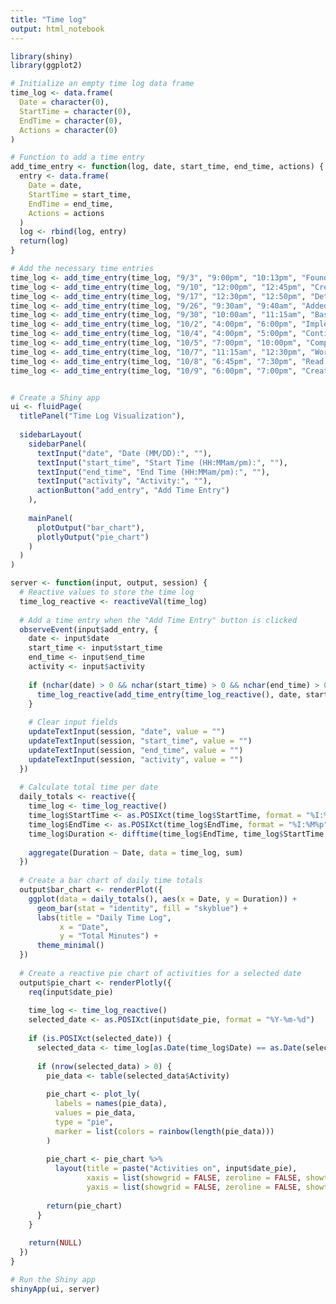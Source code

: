 ```yaml
---
title: "Time log"
output: html_notebook
---
```


```r

library(shiny)
library(ggplot2)

# Initialize an empty time log data frame
time_log <- data.frame(
  Date = character(0),
  StartTime = character(0),
  EndTime = character(0),
  Actions = character(0)
)

# Function to add a time entry
add_time_entry <- function(log, date, start_time, end_time, actions) {
  entry <- data.frame(
    Date = date,
    StartTime = start_time,
    EndTime = end_time,
    Actions = actions
  )
  log <- rbind(log, entry)
  return(log)
}

# Add the necessary time entries
time_log <- add_time_entry(time_log, "9/3", "9:00pm", "10:13pm", "Found data and answered questions related to data")
time_log <- add_time_entry(time_log, "9/10", "12:00pm", "12:45pm", "Created outline for project")
time_log <- add_time_entry(time_log, "9/17", "12:30pm", "12:50pm", "Determined potential visualizations, created time log, brainstormed desired outcomes")
time_log <- add_time_entry(time_log, "9/26", "9:30am", "9:40am", "Added time log and outline to GitHub")
time_log <- add_time_entry(time_log, "9/30", "10:00am", "11:15am", "Based on previous outline, added specific details needed in order to start making visualizations")
time_log <- add_time_entry(time_log, "10/2", "4:00pm", "6:00pm", "Implementing first three visualizations")
time_log <- add_time_entry(time_log, "10/4", "4:00pm", "5:00pm", "Continue to work on visualizations according to outline")
time_log <- add_time_entry(time_log, "10/5", "7:00pm", "10:00pm", "Completed visualizations (including time log)")
time_log <- add_time_entry(time_log, "10/7", "11:15am", "12:30pm", "Work on video prompt and recording")
time_log <- add_time_entry(time_log, "10/8", "6:45pm", "7:30pm", "Read through code for minor improvements and style")
time_log <- add_time_entry(time_log, "10/9", "6:00pm", "7:00pm", "Create presentation and notes")


# Create a Shiny app
ui <- fluidPage(
  titlePanel("Time Log Visualization"),
  
  sidebarLayout(
    sidebarPanel(
      textInput("date", "Date (MM/DD):", ""),
      textInput("start_time", "Start Time (HH:MMam/pm):", ""),
      textInput("end_time", "End Time (HH:MMam/pm):", ""),
      textInput("activity", "Activity:", ""),
      actionButton("add_entry", "Add Time Entry")
    ),
    
    mainPanel(
      plotOutput("bar_chart"),
      plotlyOutput("pie_chart")
    )
  )
)

server <- function(input, output, session) {
  # Reactive values to store the time log
  time_log_reactive <- reactiveVal(time_log)
  
  # Add a time entry when the "Add Time Entry" button is clicked
  observeEvent(input$add_entry, {
    date <- input$date
    start_time <- input$start_time
    end_time <- input$end_time
    activity <- input$activity
    
    if (nchar(date) > 0 && nchar(start_time) > 0 && nchar(end_time) > 0 && nchar(activity) > 0) {
      time_log_reactive(add_time_entry(time_log_reactive(), date, start_time, end_time, activity))
    }
    
    # Clear input fields
    updateTextInput(session, "date", value = "")
    updateTextInput(session, "start_time", value = "")
    updateTextInput(session, "end_time", value = "")
    updateTextInput(session, "activity", value = "")
  })
  
  # Calculate total time per date
  daily_totals <- reactive({
    time_log <- time_log_reactive()
    time_log$StartTime <- as.POSIXct(time_log$StartTime, format = "%I:%M%p")
    time_log$EndTime <- as.POSIXct(time_log$EndTime, format = "%I:%M%p")
    time_log$Duration <- difftime(time_log$EndTime, time_log$StartTime, units = "mins")
    
    aggregate(Duration ~ Date, data = time_log, sum)
  })
  
  # Create a bar chart of daily time totals
  output$bar_chart <- renderPlot({
    ggplot(data = daily_totals(), aes(x = Date, y = Duration)) +
      geom_bar(stat = "identity", fill = "skyblue") +
      labs(title = "Daily Time Log",
           x = "Date",
           y = "Total Minutes") +
      theme_minimal()
  })
  
  # Create a reactive pie chart of activities for a selected date
  output$pie_chart <- renderPlotly({
    req(input$date_pie)
    
    time_log <- time_log_reactive()
    selected_date <- as.POSIXct(input$date_pie, format = "%Y-%m-%d")
    
    if (is.POSIXct(selected_date)) {
      selected_data <- time_log[as.Date(time_log$Date) == as.Date(selected_date), ]
      
      if (nrow(selected_data) > 0) {
        pie_data <- table(selected_data$Activity)
        
        pie_chart <- plot_ly(
          labels = names(pie_data),
          values = pie_data,
          type = "pie",
          marker = list(colors = rainbow(length(pie_data)))
        )
        
        pie_chart <- pie_chart %>%
          layout(title = paste("Activities on", input$date_pie),
                 xaxis = list(showgrid = FALSE, zeroline = FALSE, showticklabels = FALSE),
                 yaxis = list(showgrid = FALSE, zeroline = FALSE, showticklabels = FALSE))
        
        return(pie_chart)
      }
    }
    
    return(NULL)
  })
}

# Run the Shiny app
shinyApp(ui, server)

```
